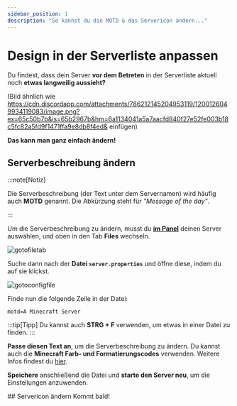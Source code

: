 ```yaml
---
sidebar_position: 1
description: "So kannst du die MOTD & das Servericon ändern..."
---
```



# Design in der Serverliste anpassen

Du findest, dass dein Server **vor dem Betreten** in der Serverliste aktuell noch **etwas langweilig aussieht?**

(Bild ähnlich wie https://cdn.discordapp.com/attachments/786212145204953119/1200126049934119083/image.png?ex=65c50b7b&is=65b2967b&hm=6a1134041a5a7aacfd840f27e52fe003b18c5fc82a5fd9f1471ffa9e8db8f4ed& einfügen)

**Das kann man ganz einfach ändern!**
<Tabs>
  <TabItem value="open_change_description_tutorial" label="Serverbeschreibung ändern" default>
## Serverbeschreibung ändern

:::note[Notiz]

Die Serverbeschreibung (der Text unter dem Servernamen) wird häufig auch **MOTD** genannt. Die Abkürzung steht für *"Message of the day"*.

:::

Um die Serverbeschreibung zu ändern, musst du [**im Panel**](https://panel.arion2000.xyz/ "Klicke hier, um das Panel aufzurufen") deinen Server auswählen, und oben in den Tab **Files** wechseln.

![gotofiletab](https://img.arion2000.xyz/r/qfCnIWbfYn.png)

Suche dann nach der **Datei `server.properties`** und öffne diese, indem du auf sie klickst.

![gotoconfigfile](https://img.arion2000.xyz/r/JVhMbScGfA.png)

Finde nun die folgende Zeile in der Datei:

```properties
motd=A Minecraft Server
```

:::tip[Tipp]
Du kannst auch **STRG + F** verwenden, um etwas in einer Datei zu finden.
:::

**Passe diesen Text an**, um die Serverbeschreibung zu ändern. Du kannst auch die **Minecraft Farb- und Formatierungscodes** verwenden. Weitere Infos findest du [hier](./minecraft-color-codes). 

**Speichere** anschließend die Datei und **starte den Server neu**, um die Einstellungen anzuwenden.

  </TabItem>
  <TabItem value="open_change_icon_tutorial" label="Servericon ändern">
    ## Servericon ändern
    Kommt bald!
  </TabItem>

</Tabs>


